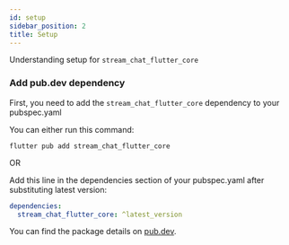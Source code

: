 ```yaml
---
id: setup
sidebar_position: 2
title: Setup
---
```


Understanding setup for `stream_chat_flutter_core`

### Add pub.dev dependency

First, you need to add the `stream_chat_flutter_core` dependency to your pubspec.yaml

You can either run this command:

```shell
flutter pub add stream_chat_flutter_core
```

OR

Add this line in the dependencies section of your pubspec.yaml after substituting latest version:

```yaml
dependencies:
  stream_chat_flutter_core: ^latest_version
```

You can find the package details on [pub.dev](https://pub.dev/packages/stream_chat_flutter_core).
